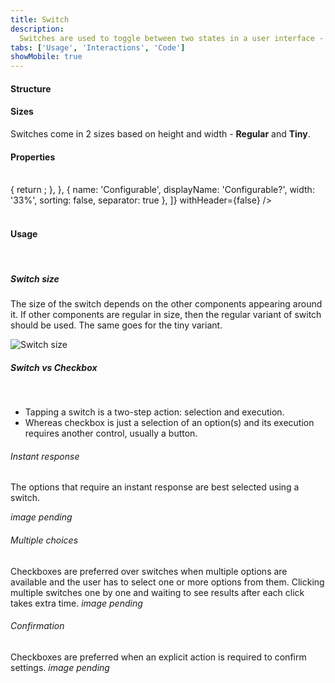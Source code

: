 ```yaml
---
title: Switch
description:
  Switches are used to toggle between two states in a user interface - ON and OFF, hence resembling the real-life switches used to turn something ON or OFF.
tabs: ['Usage', 'Interactions', 'Code']
showMobile: true
---
```


#### Structure

<Preview name='switch-default-switch' />

#### Sizes

Switches come in 2 sizes based on height and width - **Regular** and **Tiny**.

<Preview name='switch-variants-size' />

#### Properties

<br/>

<Card shadow='none'>
  <Table
    showMenu={false}
    separator={true}
    data={[
      {
        Property: 'Color - ON state',
        Value: '#0070DD (primary)',
        Configurable: '❌',
      },
      {
        Property: 'Color - OFF state',
        Value: '#E5E5E5 (stone-light)',
        Configurable: '❌',
      },
      {
        Property: 'Oval shadow',
        Value: 'Shadow 20',
        Configurable: '❌',
      },
    ]}
    schema={[
      {
        name: 'Property',
        displayName: 'Property',
        width: '34%',
        sorting: false,
        separator: true,
        cellType: 'DEFAULT'
      },
      {
        name: 'Value',
        displayName: 'Value',
        width: '33%',
        sorting: false,
        separator: true,
        cellRenderer: ({ data }) => {
          return <Rectangle name={data.Value} />;
        },
      },
      {
        name: 'Configurable',
        displayName: 'Configurable?',
        width: '33%',
        sorting: false,
        separator: true
      },
    ]}
    withHeader={false}
  />
</Card>
<br/>
<br/>

#### Usage

<br/>

##### Switch size

The size of the switch depends on the other components appearing around it. If other components are regular in size, then the regular variant of switch should be used. The same goes for the tiny variant.

![Switch size](./images/switch-3.png)
<br/>

##### Switch vs Checkbox

<br/>

<ul>
<li> Tapping a switch is a two-step action: selection and execution. </li>
<li> Whereas checkbox is just a selection of an option(s) and its execution requires another control, usually a button. </li>
</ul>

###### Instant response

The options that require an instant response are best selected using a switch.

*image pending*

###### Multiple choices

Checkboxes are preferred over switches when multiple options are available and the user has to select one or more options from them. Clicking multiple switches one by one and waiting to see results after each click takes extra time.
*image pending*

###### Confirmation

Checkboxes are preferred when an explicit action is required to confirm settings.
*image pending*


